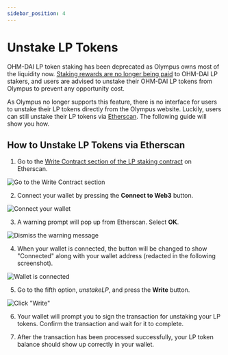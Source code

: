 ```yaml
---
sidebar_position: 4
---
```


# Unstake LP Tokens

OHM-DAI LP token staking has been deprecated as Olympus owns most of the liquidity now. [Staking rewards are no longer being paid](https://scattershot.page/#/olympusdao.eth/proposal/QmRhBupfD53yBothJ6EarEiL6ztVjSPSfTHRWEpVE7oq3g) to OHM-DAI LP stakers, and users are advised to unstake their OHM-DAI LP tokens from Olympus to prevent any opportunity cost.

As Olympus no longer supports this feature, there is no interface for users to unstake their LP tokens directly from the Olympus website. Luckily, users can still unstake their LP tokens via [Etherscan](https://etherscan.io/). The following guide will show you how.

## How to Unstake LP Tokens via Etherscan

1. Go to the [Write Contract section of the LP staking contract](https://etherscan.io/address/0xF11f0F078BfaF05a28Eac345Bb84fcb2a3722223#writeContract) on Etherscan.

![Go to the Write Contract section](/gitbook/assets/write_contract.png)

2. Connect your wallet by pressing the **Connect to Web3** button.

![Connect your wallet](/gitbook/assets/connect_wallet.png)

3. A warning prompt will pop up from Etherscan. Select **OK**.

![Dismiss the warning message](/gitbook/assets/warning.png)

4. When your wallet is connected, the button will be changed to show "Connected" along with your wallet address \(redacted in the following screenshot\).

![Wallet is connected](/gitbook/assets/wallet_connected.png)

5. Go to the fifth option, _unstakeLP_, and press the **Write** button.

![Click &quot;Write&quot;](/gitbook/assets/write.png)

6. Your wallet will prompt you to sign the transaction for unstaking your LP tokens. Confirm the transaction and wait for it to complete.

7. After the transaction has been processed successfully, your LP token balance should show up correctly in your wallet.
